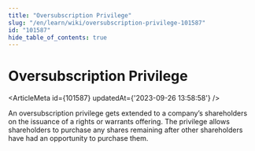 ```yaml
---
title: "Oversubscription Privilege"
slug: "/en/learn/wiki/oversubscription-privilege-101587"
id: "101587"
hide_table_of_contents: true
---
```



# Oversubscription Privilege

<ArticleMeta id={101587} updatedAt={'2023-09-26 13:58:58'} />
<div className='border-solid border-b border-t-0 my-4 border-[var(--ifm-color-gray-300)]' />

An oversubscription privilege gets extended to a company’s shareholders on the issuance of a rights or warrants offering. The privilege allows shareholders to purchase any shares remaining after other shareholders have had an opportunity to purchase them.
